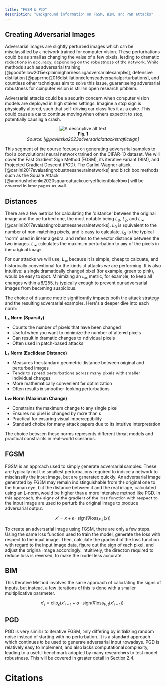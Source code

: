 ```yaml
---
title: "FGSM & PGD"
description: "Background information on FGSM, BIM, and PGD attacks"
---
```


## Creating Adversarial Images

Adversarial images are slightly perturbed images which can be misclassified by
a network trained for computer vision. These perturbations could be as small as
changing the value of a few pixels, leading to dramatic reductions in accuracy,
depending on the robustness of the network. While methods such as adversarial
training [@goodfellow2015explainingharnessingadversarialexamples], defensive distilation
[@papernot2016distillationdefenseadversarialperturbations], and countless other techniques
aim to solve this issue, guaranteeing adversarial robustness for computer vision is
still an open research problem.

Adversarial attacks could be a security concern when computer vision models are
deployed in high stakes settings. Imagine a stop sign is physically altered,
such that self-driving car classifies it as a cake. This could cause a car to continue
moving when others expect it to stop, potentially causing a crash.

<p align="center">
  <img src="/images/traffic.png" alt="A descriptive alt text" />
  <br />
  <b>Fig. 1</b>
  <br />
  <em>Source: [@pavlitska2023adversarialattackstrafficsign]</em>
</p>

This segment of the course focuses on generating adversarial samples to fool a
convolutional neural network trained on the CIFAR-10 dataset.
We will cover the Fast Gradient Sign Method (FGSM), its iterative variant (BIM),
and Projected Gradient Descent (PGD). The Carlini-Wagner attack [@carlini2017evaluatingrobustnessneuralnetworks] and black
box methods such as the Square Attack [@andriushchenko2020squareattackqueryefficientblackbox] will be covered in later pages as well.

## Distances

There are a few metrics for calculating the 'distance' between the original image and the perturbed one, the most notable being $L_0$, $L_2$, and $L_{\infty}$ [@carlini2017evaluatingrobustnessneuralnetworks].
$L_0$ is equivalent to the number of non-matching pixels, and is easy to calculate.
$L_2$ is the typical 'norm' used in linear algebra, and refers to the vector distance between the two images.
$L_{\infty}$ calculates the maximum perturbation to any of the pixels in the original image.

For our attacks we will use, $L_{\infty}$ because it is simple, cheap to calcuate, and historically
conventional for the kinds of attacks we are performing. It is also intuitive: a single dramatically
changed pixel (for example, green to pink), would be easy to spot.
Minimizing an $L_\infty$ metric, for example, to keep all changes within a $8/255$,
is typically enough to prevent our adversarial images from becoming suspicious.

<Dropdown title="Understanding L-norms in More Detail">

The choice of distance metric significantly impacts both the attack strategy and the resulting adversarial examples. Here's a deeper dive into each norm:

**L₀ Norm (Sparsity)**

- Counts the number of pixels that have been changed
- Useful when you want to minimize the number of altered pixels
- Can result in dramatic changes to individual pixels
- Often used in patch-based attacks

**L₂ Norm (Euclidean Distance)**

- Measures the standard geometric distance between original and perturbed images
- Tends to spread perturbations across many pixels with smaller individual changes
- More mathematically convenient for optimization
- Often results in smoother-looking perturbations

**L∞ Norm (Maximum Change)**

- Constrains the maximum change to any single pixel
- Ensures no pixel is changed by more than ε
- Practical for ensuring visual imperceptibility
- Standard choice for many attack papers due to its intuitive interpretation

The choice between these norms represents different threat models and practical constraints in real-world scenarios.

</Dropdown>

## FGSM

FGSM is an approach used to simply generate adversarial samples. These are typically not the smallest perturbations required to induce a network to misclassify the input image, but are generated quickly. An adversarial image generated by FGSM may remain indistinguishable from the original one to the human eye, but the distance between it and the real image, calculated using an L-norm, would be higher than a more intensive method like PGD. In this approach, the signs of the gradient of the loss function with respect to the input image are used to perturb the original image to produce adversarial output.

$$
x' = x + \epsilon \cdot \mathrm{sign}(\nabla \mathrm{loss}_{F,t}(x))
$$

To create an adversarial image using FGSM, there are only a few steps. Using the same loss function used to train the model, generate the loss with respect to the input image. Then, calculate the gradient of the loss function with regard to the input image data, figure out the sign of each pixel, and adjust the original image accordingly. Intuitively, the direction required to reduce loss is reversed, to make the model less accurate.

## BIM

This Iterative Method involves the same approach of calculating the signs of inputs, but instead, a few iterations of this is done with a smaller multiplicative parameter.

```math
x'_i = \mathrm{clip}_\epsilon(x'_{i-1}  + \alpha \cdot \mathrm{sign}(\nabla \mathrm{loss}_{F,t}(x'_{i-1})))
```

## PGD

PGD is very similar to iterative FGSM, only differing by initializing random noise instead of starting with no perturbation. It is a standard approach which continues to be used to generate adversarial input nowadays. PGD is relatively easy to implement, and also lacks computational complexity, leading to a useful benchmark adopted by many researchers to test model robustness. This will be covered in greater detail in Section 2.4.

<NextPageButton />

# Citations
